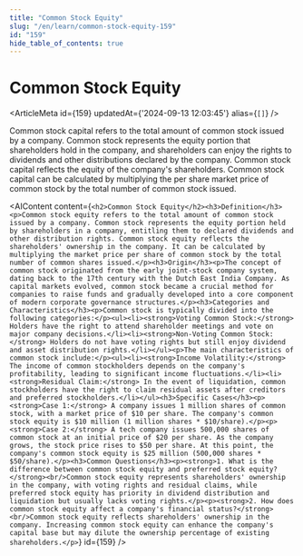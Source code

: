 ```yaml
---
title: "Common Stock Equity"
slug: "/en/learn/common-stock-equity-159"
id: "159"
hide_table_of_contents: true
---
```



# Common Stock Equity

<ArticleMeta id={159} updatedAt={'2024-09-13 12:03:45'} alias={`[]`} />
<div className='border-solid border-b border-t-0 my-4 border-[var(--ifm-color-gray-300)]' />

Common stock capital refers to the total amount of common stock issued by a company. Common stock represents the equity portion that shareholders hold in the company, and shareholders can enjoy the rights to dividends and other distributions declared by the company. Common stock capital reflects the equity of the company's shareholders. Common stock capital can be calculated by multiplying the per share market price of common stock by the total number of common stock issued.

<AIContent content={`<h2>Common Stock Equity</h2><h3>Definition</h3><p>Common stock equity refers to the total amount of common stock issued by a company. Common stock represents the equity portion held by shareholders in a company, entitling them to declared dividends and other distribution rights. Common stock equity reflects the shareholders' ownership in the company. It can be calculated by multiplying the market price per share of common stock by the total number of common shares issued.</p><h3>Origin</h3><p>The concept of common stock originated from the early joint-stock company system, dating back to the 17th century with the Dutch East India Company. As capital markets evolved, common stock became a crucial method for companies to raise funds and gradually developed into a core component of modern corporate governance structures.</p><h3>Categories and Characteristics</h3><p>Common stock is typically divided into the following categories:</p><ul><li><strong>Voting Common Stock:</strong> Holders have the right to attend shareholder meetings and vote on major company decisions.</li><li><strong>Non-Voting Common Stock:</strong> Holders do not have voting rights but still enjoy dividend and asset distribution rights.</li></ul><p>The main characteristics of common stock include:</p><ul><li><strong>Income Volatility:</strong> The income of common stockholders depends on the company's profitability, leading to significant income fluctuations.</li><li><strong>Residual Claim:</strong> In the event of liquidation, common stockholders have the right to claim residual assets after creditors and preferred stockholders.</li></ul><h3>Specific Cases</h3><p><strong>Case 1:</strong> A company issues 1 million shares of common stock, with a market price of $10 per share. The company's common stock equity is $10 million (1 million shares * $10/share).</p><p><strong>Case 2:</strong> A tech company issues 500,000 shares of common stock at an initial price of $20 per share. As the company grows, the stock price rises to $50 per share. At this point, the company's common stock equity is $25 million (500,000 shares * $50/share).</p><h3>Common Questions</h3><p><strong>1. What is the difference between common stock equity and preferred stock equity?</strong><br/>Common stock equity represents shareholders' ownership in the company, with voting rights and residual claims, while preferred stock equity has priority in dividend distribution and liquidation but usually lacks voting rights.</p><p><strong>2. How does common stock equity affect a company's financial status?</strong><br/>Common stock equity reflects shareholders' ownership in the company. Increasing common stock equity can enhance the company's capital base but may dilute the ownership percentage of existing shareholders.</p>`} id={159} />
